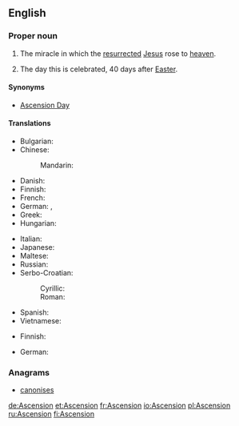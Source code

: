 {{also|ascension|ascensión|Ascensión}}
==English==

===Proper noun===
{{en-proper noun}}

# {{Christianity}} The miracle in which the [[resurrected]] [[Jesus]] rose to [[heaven]].
# The day this is celebrated, 40 days after [[Easter]].

====Synonyms====
* {{sense|day}} [[Ascension Day]]

====Translations====
{{trans-top|Jesus' rise to heaven}}
* Bulgarian: {{t|bg|Възнесение}}
* Chinese:
*: Mandarin: {{t|cmn|升天|tr=shēngtiān|sc=Hani}}
* Danish: {{t|da|himmelfart|c}}
* Finnish: {{t-|fi|taivaaseenastuminen}}
* French: {{t+|fr|Ascension|f}}
* German: {{t+|de|Christi Himmelfahrt|f}}, {{t+|de|Himmelfahrt|f}}
* Greek: {{t|el|Ανάληψη|f|tr=Análipsi}}
* Hungarian: {{t|hu|mennybemenetel}}
{{trans-mid}}
* Italian: {{t-|it|Ascensione|f}}
* Japanese: {{t|ja|昇天|f|tr=しょうてん, shōten}}
* Maltese: {{t-|mt|Lapsi|xs=Maltese}}
* Russian: {{t|ru|вознесение|n|tr=voznesénije}}
* Serbo-Croatian:
*: Cyrillic: {{t|sh|Вазнесењ|n|sc=Cyrl}}
*: Roman: {{t|sh|Vaznesenj|n}}
* Spanish: {{t-|es|Ascensión|f}}
* Vietnamese: {{t|vi|Thăng thiên}}
{{trans-bottom}}

{{trans-top|day celebrated}}
* Finnish: {{t+|fi|helatorstai}}
{{trans-mid}}
* German: {{t+|de|Himmelfahrt|f}}
{{trans-bottom}}

===Anagrams===
* [[canonises#English|canonises]]

[[de:Ascension]]
[[et:Ascension]]
[[fr:Ascension]]
[[io:Ascension]]
[[pl:Ascension]]
[[ru:Ascension]]
[[fi:Ascension]]